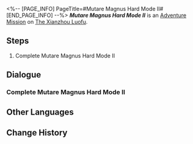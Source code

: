 <%-- [PAGE_INFO]
PageTitle=#Mutare Magnus Hard Mode II#
[END_PAGE_INFO] --%>
{{Stub|Dialogue.}}
{{Mission Infobox
|id            = 8025226
|title         = 
|image         = <!--Mission Mutare Magnus Hard Mode II.png-->
|type          = Adventure
|event_name    = 
|chapter       = 
|requirements  = {{subst:void|<!--Unknown: {"Type":"Manual"}-->}}
|summary       = <!--official mission summary from Fate's Atlas-->
|characters    = Trailblazer
|startLocation = [[The Xianzhou Luofu]] - [[Divination Commission]]
|world         = The Xianzhou Luofu
|area          = Divination Commission
|prev          = 
|next          = 
|rewards       = 
}}
'''''Mutare Magnus Hard Mode II''''' is an [[Adventure Mission]] on [[The Xianzhou Luofu]].

==Steps==
# Complete Mutare Magnus Hard Mode II

<!--
==Gameplay Notes==

--><!--
==Trial Character==

-->
==Dialogue==
{{Stub Dialogue}}

===Complete Mutare Magnus Hard Mode II===
{{Mission Description|type=adventure|location=Divination Commission|Complete Mutare Magnus Hard Mode II}}
{{Dialogue Start}}
:{{tx}}
{{Dialogue End}}

==Other Languages==
{{Other Languages
|en   = Mutare Magnus Hard Mode II
|zhs  = 「大衍万象」困难模式II
|zht  = 「大衍萬象」困難模式II
|ja   = 「大衍万象」難易度・困難II
|ko   = 「대연만상」 어려움 모드 II
|es   = Mutare Magnus: modo difícil&nbsp;II
|fr   = Mode difficile II de Mutare Magnus
|ru   = Всеобъемлющее предсказание - Сложный режим II
|th   = Mutare Magnus โหมดยาก II
|vi   = "Vạn Tượng Tối Thượng" Chế Độ Khó II
|de   = Allumfassende Weissagung – Schwerer Modus II
|id   = "Mutare Magnus" Mode Sulit II
|pt   = Mutare Magnus - Modo Difícil II
}}

==Change History==
{{Change History|2.5}}
